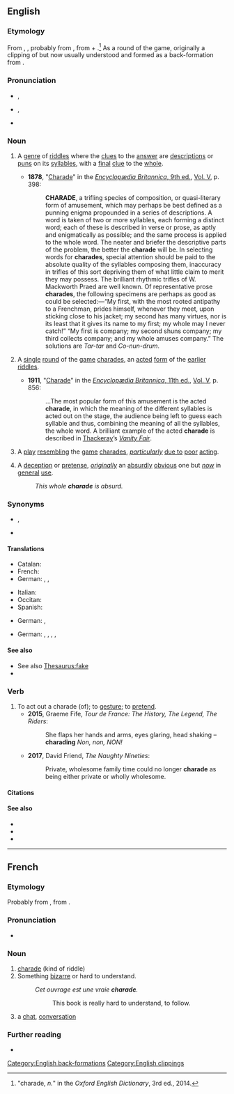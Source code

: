 ==English==
{{wikipedia|Charade (disambiguation)}}

===Etymology===
From {{der|en|fr|charade}}, {{m|fr|charrade||[[prattle]], [[idle]] [[conversation]]; a [[kind]] of [[riddle]]}}, probably from {{der|en|oc|charrada||[[conversation]]; [[chatter]]}}, from {{m|oc|charrar||to [[chat]]; to [[chatter]]}} + {{m|oc|-ada}}.<ref>"charade, ''n.''" in the ''Oxford English Dictionary'', 3rd ed., 2014.</ref> As a round of the game, originally a clipping of {{m|en|acting charade}} but now usually understood and formed as a back-formation from {{m|en|charades}}.

===Pronunciation===
* {{a|RP}} {{enPR|shərädʹ|shərādʹ}}, {{IPA|en|/ʃəˈɹɑːd/|/ʃəˈɹeɪd/}}
* {{a|GA}} {{enPR|shərādʹ}}, {{IPA|en|/ʃəˈɹeɪd/}}
* {{rhymes|en|eɪd}}

===Noun===
{{en-noun}}

# {{lb|en|literature|archaic}} A [[genre]] of [[riddle]]s where the [[clue]]s to the [[answer]] are [[description]]s or [[pun]]s on its [[syllable]]s, with a [[final]] [[clue]] to the [[whole]].
#* '''1878''', "[[:s:Encyclopædia Britannica, Ninth Edition/Charade|Charade]]" in the [[:s:Encyclopædia Britannica, Ninth Edition|''Encyclopædia Britannica'', 9th ed.]], [[:s:Encyclopædia Britannica, Ninth Edition/Volume V|Vol. V]], p. 398:
#*: '''CHARADE''', a trifling species of composition, or quasi-literary form of amusement, which may perhaps be best defined as a punning enigma propounded in a series of descriptions. A word is taken of two or more syllables, each forming a distinct word; each of these is described in verse or prose, as aptly and enigmatically as possible; and the same process is applied to the whole word. The neater and briefer the descriptive parts of the problem, the better the '''charade''' will be. In selecting words for '''charades''', special attention should be paid to the absolute quality of the syllables composing them, inaccuracy in trifles of this sort depriving them of what little claim to merit they may possess. The brilliant rhythmic trifles of W. Mackworth Praed are well known. Of representative prose '''charades''', the following specimens are perhaps as good as could be selected:—“My first, with the most rooted antipathy to a Frenchman, prides himself, whenever they meet, upon sticking close to his jacket; my second has many virtues, nor is its least that it gives its name to my first; my whole may I never catch!” “My first is company; my second shuns company; my third collects company; and my whole amuses company.” The solutions are ''Tar-tar'' and ''Co-nun-drum''.
# {{lb|en|uncommon}} A [[single]] [[round]] of the [[game]] [[charades]], an [[act]]ed [[form]] of the [[earlier]] [[riddle]]s.
#* '''1911''', "[[:s:1911 Encyclopædia Britannica/Charade|Charade]]" in the [[:s:1911 Encyclopædia Britannica|''Encyclopædia Britannica'', 11th ed.]], [[:s:1911 Encyclopædia Britannica/Volume V|Vol. V]], p. 856:
#*: ...The most popular form of this amusement is the acted '''charade''', in which the meaning of the different syllables is acted out on the stage, the audience being left to guess each syllable and thus, combining the meaning of all the syllables, the whole word. A brilliant example of the acted '''charade''' is described in [[w:William Makepeace Thackeray|Thackeray]]’s ''[[:s:Vanity Fair (Thackeray)/Chapter 51|Vanity Fair]]''.
# {{lb|en|obsolete}} A [[play]] [[resembling]] the [[game]] [[charades]], ''[[particularly]]'' [[due to]] [[poor]] [[acting]].
# A [[deception]] or [[pretense]], ''[[originally]]'' an [[absurdly]] [[obvious]] one but ''[[now]]'' in [[general]] [[use]].
#: ''This whole '''charade''' is absurd.''

===Synonyms===
* {{sense|round of the game}} {{l|en|acted charade}}, {{l|en|dumb charade}} {{qualifier|obsolete}}
* {{sense|badly-acted drama; absurd deception}} {{l|en|farce}}

====Translations====
{{trans-top|riddle}}
* Catalan: {{t+|ca|xarada|f}}
* French: {{t+|fr|charade|f}}
* German: {{t+|de|Scharade|f}}, {{t|de|Silbenrätsel|n}}, {{t|de|Versrätsel|n}}
{{trans-mid}}
* Italian: {{t+|it|sciarada|f}}
* Occitan: {{t|oc|charrada|f}}
* Spanish: {{t+|es|charada|f}}
{{trans-bottom}}
{{trans-top|acted form of the earlier riddles}}
* German: {{t+|de|Scharade|f}}, {{t|de|pantomimisches Rätsel|n}}
{{trans-mid}}
{{trans-bottom}}
{{trans-see|party game|charades}}
{{trans-top|absurd deception}}
* German: {{t+|de|Scharade|f}}, {{t+|de|Farce|f}}, {{t+|de|Affentheater|n}}, {{t|de|Affenzirkus|m}}, {{t|de|unwürdiges Schauspiel|n}}
{{trans-mid}}
{{trans-bottom}}

====See also====
* See also [[Thesaurus:fake]]
* {{l|en|sham}}

===Verb===
{{en-verb|charad|es}}

# To act out a charade (of); to [[gesture]]; to [[pretend]].
#*'''2015''', Graeme Fife, ''Tour de France: The History, The Legend, The Riders'':
#*:She flaps her hands and arms, eyes glaring, head shaking – '''charading''' ''Non, non, NON!''
#*'''2017''', David Friend, ''The Naughty Nineties'':
#*:Private, wholesome family time could no longer '''charade''' as being either private or wholly wholesome.

====Citations====
<references/>

====See also====
* {{R:Webster 1913}}
* {{R:Century 1911}}
* {{R:OneLook}}

[[Category:English back-formations]]
[[Category:English clippings]]

----

==French==

===Etymology===
Probably from {{etyl|oc|fr}} {{m|oc|charrado}}, from {{m|oc|charrá||to chat}}.

===Pronunciation===
* {{IPA|fr|/ʃaʁad/}}

===Noun===
{{fr-noun|f}}

# [[charade#English|charade]] (kind of riddle)
# Something [[bizarre]] or hard to understand.
#: ''Cet ouvrage est une vraie '''charade'''.''
#:: This book is really hard to understand, to follow.
# {{lb|fr|Louisiana French|Cajun French}} a [[chat]], [[conversation]]

===Further reading===
* {{R:TLFi}}